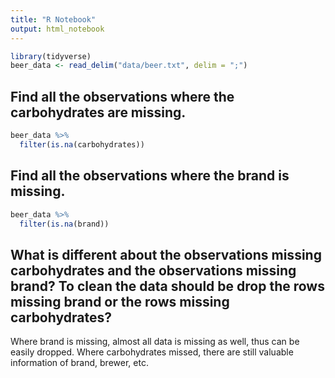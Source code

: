 ```yaml
---
title: "R Notebook"
output: html_notebook
---
```


```r
library(tidyverse)
beer_data <- read_delim("data/beer.txt", delim = ";")
```
## Find all the observations where the carbohydrates are missing.
```r
beer_data %>% 
  filter(is.na(carbohydrates))
```
## Find all the observations where the brand is missing.
```r
beer_data %>% 
  filter(is.na(brand))
```
## What is different about the observations missing carbohydrates and the observations missing brand? To clean the data should be drop the rows missing brand or the rows missing carbohydrates?

Where brand is missing, almost all data is missing as well, thus can be easily dropped.
Where carbohydrates missed, there are still valuable information of brand, brewer, etc.


